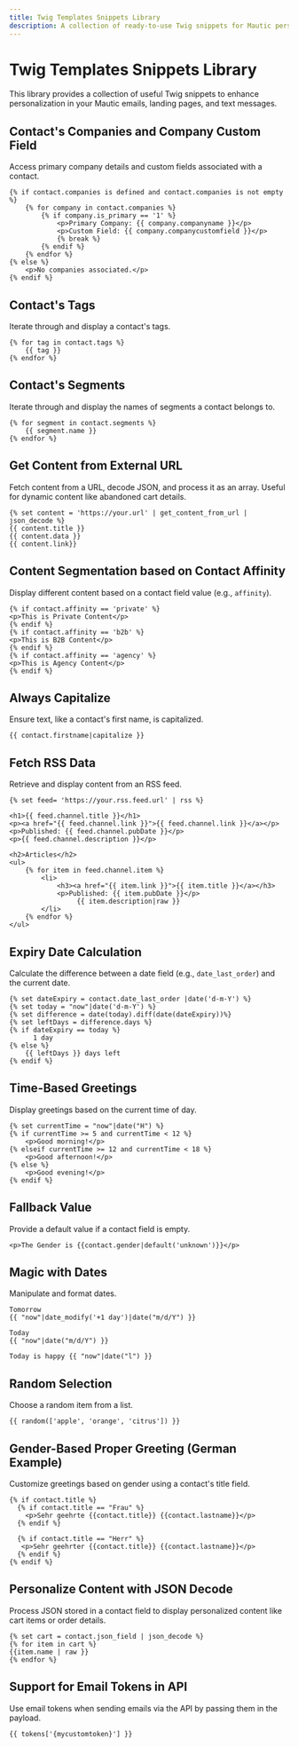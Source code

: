 ```yaml
---
title: Twig Templates Snippets Library
description: A collection of ready-to-use Twig snippets for Mautic personalization.
---
```


# Twig Templates Snippets Library

This library provides a collection of useful Twig snippets to enhance personalization in your Mautic emails, landing pages, and text messages.

## Contact's Companies and Company Custom Field

Access primary company details and custom fields associated with a contact.

```twig
{% if contact.companies is defined and contact.companies is not empty %}
    {% for company in contact.companies %}
        {% if company.is_primary == '1' %}
            <p>Primary Company: {{ company.companyname }}</p>
            <p>Custom Field: {{ company.companycustomfield }}</p>
            {% break %}
        {% endif %}
    {% endfor %}
{% else %}
    <p>No companies associated.</p>
{% endif %}
```

## Contact's Tags

Iterate through and display a contact's tags.

```twig
{% for tag in contact.tags %}
    {{ tag }}
{% endfor %}
```

## Contact's Segments

Iterate through and display the names of segments a contact belongs to.

```twig
{% for segment in contact.segments %}
    {{ segment.name }}
{% endfor %}
```

## Get Content from External URL

Fetch content from a URL, decode JSON, and process it as an array. Useful for dynamic content like abandoned cart details.

```twig
{% set content = 'https://your.url' | get_content_from_url | json_decode %}
{{ content.title }}
{{ content.data }}
{{ content.link}}
```

## Content Segmentation based on Contact Affinity

Display different content based on a contact field value (e.g., `affinity`).

```twig
{% if contact.affinity == 'private' %}
<p>This is Private Content</p>
{% endif %}
{% if contact.affinity == 'b2b' %}
<p>This is B2B Content</p>
{% endif %}
{% if contact.affinity == 'agency' %}
<p>This is Agency Content</p>
{% endif %}
```

## Always Capitalize

Ensure text, like a contact's first name, is capitalized.

```twig
{{ contact.firstname|capitalize }}
```

## Fetch RSS Data

Retrieve and display content from an RSS feed.

```twig
{% set feed= 'https://your.rss.feed.url' | rss %}

<h1>{{ feed.channel.title }}</h1>
<p><a href="{{ feed.channel.link }}">{{ feed.channel.link }}</a></p>
<p>Published: {{ feed.channel.pubDate }}</p>
<p>{{ feed.channel.description }}</p>

<h2>Articles</h2>
<ul>
    {% for item in feed.channel.item %}
        <li>
            <h3><a href="{{ item.link }}">{{ item.title }}</a></h3>
            <p>Published: {{ item.pubDate }}</p>
                 {{ item.description|raw }}
        </li>
    {% endfor %}
</ul>
```

## Expiry Date Calculation

Calculate the difference between a date field (e.g., `date_last_order`) and the current date.

```twig
{% set dateExpiry = contact.date_last_order |date('d-m-Y') %}
{% set today = "now"|date('d-m-Y') %}
{% set difference = date(today).diff(date(dateExpiry))%}
{% set leftDays = difference.days %}
{% if dateExpiry == today %}
      1 day
{% else %}
    {{ leftDays }} days left
{% endif %}
```

## Time-Based Greetings

Display greetings based on the current time of day.

```twig
{% set currentTime = "now"|date("H") %}
{% if currentTime >= 5 and currentTime < 12 %}
    <p>Good morning!</p>
{% elseif currentTime >= 12 and currentTime < 18 %}
    <p>Good afternoon!</p>
{% else %}
    <p>Good evening!</p>
{% endif %}
```

## Fallback Value

Provide a default value if a contact field is empty.

```twig
<p>The Gender is {{contact.gender|default('unknown')}}</p>
```

## Magic with Dates

Manipulate and format dates.

```twig
Tomorrow
{{ "now"|date_modify('+1 day')|date("m/d/Y") }}

Today
{{ "now"|date("m/d/Y") }}

Today is happy {{ "now"|date("l") }}
```

## Random Selection

Choose a random item from a list.

```twig
{{ random(['apple', 'orange', 'citrus']) }}
```

## Gender-Based Proper Greeting (German Example)

Customize greetings based on gender using a contact's title field.

```twig
{% if contact.title %}
  {% if contact.title == "Frau" %}
    <p>Sehr geehrte {{contact.title}} {{contact.lastname}}</p>
  {% endif %}

  {% if contact.title == "Herr" %}
   <p>Sehr geehrter {{contact.title}} {{contact.lastname}}</p>
  {% endif %}
{% endif %}
```

## Personalize Content with JSON Decode

Process JSON stored in a contact field to display personalized content like cart items or order details.

```twig
{% set cart = contact.json_field | json_decode %}
{% for item in cart %}
{{item.name | raw }}
{% endfor %}
```

## Support for Email Tokens in API

Use email tokens when sending emails via the API by passing them in the payload.

```twig
{{ tokens['{mycustomtoken}'] }}
```
